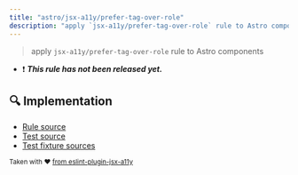 ```yaml
---
title: "astro/jsx-a11y/prefer-tag-over-role"
description: "apply `jsx-a11y/prefer-tag-over-role` rule to Astro components"
---
```


> apply `jsx-a11y/prefer-tag-over-role` rule to Astro components

- ❗ <badge text="This rule has not been released yet." vertical="middle" type="error"> **_This rule has not been released yet._** </badge>



## 🔍 Implementation

- [Rule source](https://github.com/ota-meshi/eslint-plugin-astro/blob/main/src/rules/jsx-a11y/prefer-tag-over-role.ts)
- [Test source](https://github.com/ota-meshi/eslint-plugin-astro/blob/main/tests/src/rules/jsx-a11y/prefer-tag-over-role.ts)
- [Test fixture sources](https://github.com/ota-meshi/eslint-plugin-astro/tree/main/tests/fixtures/rules/jsx-a11y/prefer-tag-over-role)

<sup>Taken with ❤️ [from eslint-plugin-jsx-a11y](https://github.com/jsx-eslint/eslint-plugin-jsx-a11y/tree/HEAD/docs/rules/prefer-tag-over-role.md)</sup>

